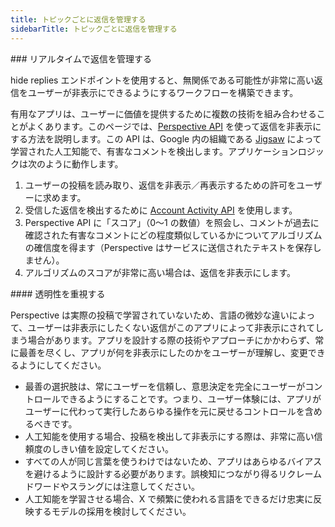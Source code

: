 ```yaml
---
title: トピックごとに返信を管理する
sidebarTitle: トピックごとに返信を管理する
---
```




<div id="manage-replies-in-realtime">
  ### リアルタイムで返信を管理する
</div>

hide replies エンドポイントを使用すると、無関係である可能性が非常に高い返信をユーザーが非表示にできるようにするワークフローを構築できます。

有用なアプリは、ユーザーに価値を提供するために複数の技術を組み合わせることがよくあります。このページでは、[Perspective API](https://www.perspectiveapi.com/) を使って返信を非表示にする方法を説明します。この API は、Google 内の組織である [Jigsaw](https://jigsaw.google.com/) によって学習された人工知能で、有害なコメントを検出します。アプリケーションロジックは次のように動作します。

1. ユーザーの投稿を読み取り、返信を非表示／再表示するための許可をユーザーに求めます。
2. 受信した返信を検出するために [Account Activity API](https://developer.x.com/en/docs/x-api/v1/accounts-and-users/subscribe-account-activity/overview) を使用します。
3. Perspective API に「スコア」（0〜1 の数値）を照会し、コメントが過去に確認された有害なコメントにどの程度類似しているかについてアルゴリズムの確信度を得ます（Perspective はサービスに送信されたテキストを保存しません）。
4. アルゴリズムのスコアが非常に高い場合は、返信を非表示にします。

<div id="strive-for-transparency">
  #### 透明性を重視する
</div>

Perspective は実際の投稿で学習されていないため、言語の微妙な違いによって、ユーザーは非表示にしたくない返信がこのアプリによって非表示にされてしまう場合があります。アプリを設計する際の技術やアプローチにかかわらず、常に最善を尽くし、アプリが何を非表示にしたのかをユーザーが理解し、変更できるようにしてください。

* 最善の選択肢は、常にユーザーを信頼し、意思決定を完全にユーザーがコントロールできるようにすることです。つまり、ユーザー体験には、アプリがユーザーに代わって実行したあらゆる操作を元に戻せるコントロールを含めるべきです。
* 人工知能を使用する場合、投稿を検出して非表示にする際は、非常に高い信頼度のしきい値を設定してください。
* すべての人が同じ言葉を使うわけではないため、アプリはあらゆるバイアスを避けるように設計する必要があります。誤検知につながり得るリクレームドワードやスラングには注意してください。
* 人工知能を学習させる場合、X で頻繁に使われる言語をできるだけ忠実に反映するモデルの採用を検討してください。
